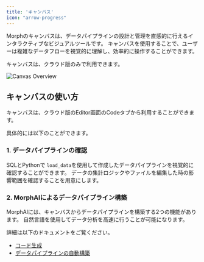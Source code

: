 ```yaml
---
title: 'キャンバス'
icon: "arrow-progress"
---
```


Morphのキャンバスは、データパイプラインの設計と管理を直感的に行えるインタラクティブなビジュアルツールです。
キャンバスを使用することで、ユーザーは複雑なデータフローを視覚的に理解し、効率的に操作することができます。

<Info>
キャンバスは、クラウド版のみで利用できます。
</Info>

<img
  src="/assets/images/docs/canvas-overview.png"
  alt="Canvas Overview"
/>

## キャンバスの使い方

キャンバスは、クラウド版のEditor画面のCodeタブから利用することができます。

具体的には以下のことができます。

### 1. データパイプラインの確認

SQLとPythonで `load_data`を使用して作成したデータパイプラインを視覚的に確認することができます。
データの集計ロジックやファイルを編集した時の影響範囲を確認することを用意にします。

### 2. MorphAIによるデータパイプライン構築

MorphAIには、キャンバスからデータパイプラインを構築する2つの機能があります。
自然言語を使用してデータ分析を高速に行うことが可能になります。

詳細は以下のドキュメントをご覧ください。

- [コード生成](/docs/ja/morph-ai/code-generation)
- [データパイプラインの自動構築](/docs/ja/morph-ai/data-pipeline-builder)

